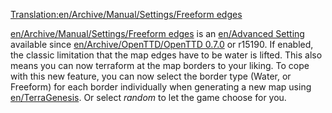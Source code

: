 [[Translation:en/Archive/Manual/Settings/Freeform edges]]


[[en/Archive/Manual/Settings/Freeform edges]] is an [[en/Advanced Setting]] available since [[en/Archive/OpenTTD/OpenTTD 0.7.0]] or r15190. If enabled, the classic limitation that the map edges have to be water is lifted. This also means you can now terraform at the map borders to your liking.
To cope with this new feature, you can now select the border type (Water, or Freeform) for each border individually when generating a new map using [[en/TerraGenesis]]. Or select ''random'' to let the game choose for you.
